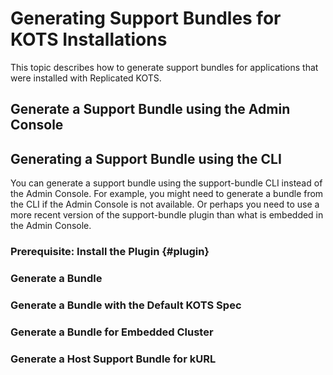

# Generating Support Bundles for KOTS Installations

This topic describes how to generate support bundles for applications that were installed with Replicated KOTS.

## Generate a Support Bundle using the Admin Console

<GenerateBundleAdminConsole/>

## Generating a Support Bundle using the CLI

You can generate a support bundle using the support-bundle CLI instead of the Admin Console. For example, you might need to generate a bundle from the CLI if the Admin Console is not available. Or perhaps you need to use a more recent version of the support-bundle plugin than what is embedded in the Admin Console.

### Prerequisite: Install the Plugin {#plugin}

<InstallPlugin/>

### Generate a Bundle

<GenerateBundle/>

### Generate a Bundle with the Default KOTS Spec

<GenerateBundleDefaultKots/>

### Generate a Bundle for Embedded Cluster

<EmbeddedClusterSupportBundle/>

### Generate a Host Support Bundle for kURL

<GenerateBundleHost/>